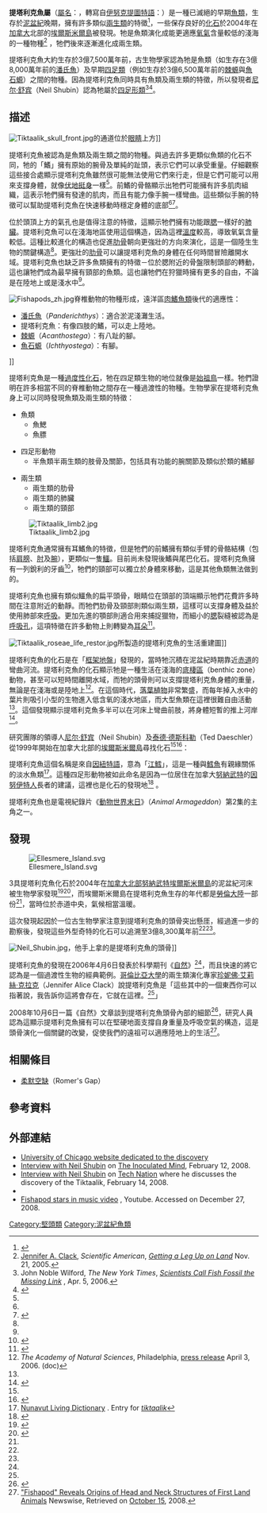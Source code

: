 {{Automatic Taxobox
| name = 提塔利克魚屬
| fossil_range = [[泥盆紀|泥盆紀]]後期，{{Fossil range|375|earliest=383}}
| image = Tiktaalik restoration by ObsidianSoul 01.png
| image_width = 250px
| image_caption = 提塔利克魚的重建圖
| taxon = Tiktaalik
| authority = {{link-en|Ted Daeschler|Ted Daeschler|Daeschler}}, [[尼尔·舒宾|Shubin]] & {{link-en|Farish Jenkins|Farish Jenkins|Jenkins}}, 2006
| type_species = '''羅絲提塔利克魚<br />''Tiktaalik roseae'''''
| type_species_authority = Daeschler, Shubin & Jenkins, 2006
}}

'''提塔利克魚屬'''（[[學名|屬名]]：{{lang|la|''Tiktaalik''}}，轉寫自[[伊努克提圖特語|伊努克提圖特語]]：{{lang|iu|ᑎᒃᑖᓕᒃ}}）是一種已滅絕的早期[[魚類|魚類]]，生存於[[泥盆紀|泥盆紀]]晚期，擁有許多類似[[兩生類|兩生類]]的特徵<ref name=Nature>{{cite journal | journal = [[Nature_(journal)|Nature]] | volume = 440 | pages = 757–763 | date = 6 April 2006 | doi = 10.1038/nature04639 | title = A Devonian tetrapod-like fish and the evolution of the tetrapod body plan | url = http://www.nature.com/nature/journal/v440/n7085/abs/nature04639.html | author = Edward B. Daeschler, Neil H. Shubin and Farish A. Jenkins, Jr | access-date = 2010-02-19 | archive-date = 2017-05-27 | archive-url = https://web.archive.org/web/20170527134006/http://www.nature.com/nature/journal/v440/n7085/abs/nature04639.html | dead-url = no }}</ref>，一些保存良好的[[化石|化石]]於2004年在[[加拿大|加拿大]]北部的[[埃爾斯米爾島|埃爾斯米爾島]]被發現。牠是魚類演化成能更適應[[氧氣|氧氣]]含量較低的淺海的一種物種<ref name="scientificamerican">[[Jennifer_A._Clack|Jennifer A. Clack]], ''Scientific American'', [http://www.scientificamerican.com/article.cfm?id=getting-a-leg-up-on-land ''Getting a Leg Up on Land''] {{Wayback|url=http://www.scientificamerican.com/article.cfm?id=getting-a-leg-up-on-land |date=20131207181953 }} Nov. 21, 2005.</ref> ，牠們後來逐漸進化成兩生類。

提塔利克魚大約生存於3億7,500萬年前，古生物學家認為牠是魚類（如生存在3億8,000萬年前的[[潘氏魚|潘氏魚]]）及早期[[四足類|四足類]]（例如生存於3億6,500萬年前的[[棘被螈屬|棘螈]]與[[魚石螈|魚石螈]]）之間的物種。因為提塔利克魚同時具有魚類及兩生類的特徵，所以發現者[[尼尔·舒宾|尼尔·舒宾]]（Neil Shubin）認為牠屬於[[四足形類|四足形類]]<ref>John Noble Wilford, ''The New York Times'', [http://www.nytimes.com/2006/04/05/science/05cnd-fossil.html?hp&ex=1144296000&en=fe3427d67e965e46&ei=5094&partner=homepage ''Scientists Call Fish Fossil the Missing Link''] {{Wayback|url=http://www.nytimes.com/2006/04/05/science/05cnd-fossil.html?hp&ex=1144296000&en=fe3427d67e965e46&ei=5094&partner=homepage |date=20190906185228 }}, Apr. 5, 2006.</ref><ref name="Shubin 2008">{{cite book|last=Shubin|first=Neil|title=Your Inner Fish|url=https://archive.org/details/yourinnerfishjou00shub_0|publisher=Pantheon|year=2008|isbn=9780375424472}}</ref>。

== 描述 ==
[[File:Tiktaalik_skull_front.jpg|thumb]]的通道位於[[眼睛|眼睛]]上方]]

提塔利克魚被認為是魚類及兩生類之間的物種。與過去許多更類似魚類的化石不同，牠的「鰭」擁有原始的腕骨及單純的趾頭，表示它們可以承受重量。仔細觀察這些接合處顯示提塔利克魚雖然很可能無法使用它們來行走，但是它們可能可以用來支撐身體，就像[[伏地挺身|伏地挺身]]一樣<ref name="Shubin 2008"/>。前鰭的骨骼顯示出牠們可能擁有許多肌肉組織，這表示牠們擁有發達的肌肉，而且有能力像手腕一樣彎曲。這些類似手腕的特徵可以幫助提塔利克魚在快速移動時穩定身體的底部<ref name="Shubin 2008"/><ref name="newscientist.com">{{cite web| url = http://www.newscientist.com/channel/life/mg19125681.500-meet-your-ancestor--the-fish-that-crawled.html;jsessionid=NDHPCECNAGNA| title = Meet Your ancestor, the Fish that crawled| publisher = New Scientist Magazine| accessdate = 2007-02-07| archive-date = 2007-09-30| archive-url = https://web.archive.org/web/20070930060842/http://www.newscientist.com/channel/life/mg19125681.500-meet-your-ancestor--the-fish-that-crawled.html;jsessionid=NDHPCECNAGNA| dead-url = no}}</ref>。

位於頭頂上方的氣孔也是值得注意的特徵，這顯示牠們擁有功能跟[[腮|腮]]一樣好的[[肺臟|肺臟]]。提塔利克魚可以在淺海地區使用這個構造，因為這裡[[溫度|溫度]]較高，導致氧氣含量較低。這種比較進化的構造也促進[[肋骨|肋骨]]朝向更強壯的方向來演化，這是一個陸生生物的關鍵構造<ref name="scientificamerican"/>。更強壯的[[肋骨|肋骨]]可以讓提塔利克魚的身體在任何時間冒險離開水域。提塔利克魚也缺乏許多魚類擁有的特徵－位於腮附近的骨盤限制頭部的轉動，這也讓牠們成為最早擁有頸部的魚類。這也讓牠們在狩獵時擁有更多的自由，不論是在陸地上或是淺水中<ref name="newscientist.com"/>。

[[File:Fishapods_zh.jpg|thumb]]脊椎動物的物種形成，遠洋區[[肉鰭魚類|肉鰭魚類]]後代的適應性：
* [[潘氏魚|潘氏魚]]（''Panderichthys''）：適合淤泥淺灘生活。
* 提塔利克魚：有像四肢的鰭，可以走上陸地。
* [[棘被螈屬|棘螈]]（''Acanthostega''）：有八趾的腳。
* [[魚石螈|魚石螈]]（''Ichthyostega''）：有腳。
]]

提塔利克魚是一種[[過度性化石|過度性化石]]，牠在四足類生物的地位就像是[[始祖鳥|始祖鳥]]一樣。牠們證明在許多相當不同的脊椎動物之間存在一種過渡性的物種。生物學家在提塔利克魚身上可以同時發現魚類及兩生類的特徵：

* 魚類
** 魚鰓
** 魚膘

* 四足形動物
** 半魚類半兩生類的肢骨及關節，包括具有功能的腕關節及類似於類的鰭腳

* 兩生類
** 兩生類的肋骨
** 兩生類的肺臟
** 兩生類的頸部

[[File:Tiktaalik_limb2.jpg|thumb]]

提塔利克魚通常擁有耳鰭魚的特徵，但是牠們的前鰭擁有類似手臂的骨骼結構（包括[[肩膀|肩膀]]、[[肘|肘]]及[[腕|腕]]），更類似一隻[[鱷|鱷]]。目前尚未發現後鰭與尾巴化石。提塔利克魚擁有一列銳利的牙齒<ref>{{cite web | url = http://www.npr.org/templates/story/story.php?storyId=5325720 | title = Fossil Suggests Missing Link From Fish to Land | publisher = NPR (National Public Radio) | accessdate = 2006-11-27 | archive-date = 2021-09-25 | archive-url = https://web.archive.org/web/20210925180637/https://www.npr.org/templates/story/story.php?storyId=5325720 | dead-url = no }}</ref>，牠們的頸部可以獨立於身體來移動，這是其他魚類無法做到的。

提塔利克魚也擁有類似鱷魚的扁平頭骨，眼睛位在頭部的頂端顯示牠們花費許多時間在注意附近的動靜。而牠們肋骨及頸部則類似兩生類，這樣可以支撐身體及益於使用肺部來[[呼吸|呼吸]]。更加先進的顎部則適合用來捕捉獵物，而細小的[[腮|腮]]裂縫被認為是[[呼吸孔|呼吸孔]]，這項特徵在許多動物上則轉變為[[耳朵|耳朵]]<ref>{{cite web | url = http://www.nature.com/news/2006/060403/full/060403-7.html | title = The fish that crawled out of the water | publisher = Nature | accessdate = 2006-04-06 | archive-date = 2006-04-11 | archive-url = https://web.archive.org/web/20060411162634/http://www.nature.com/news/2006/060403/full/060403-7.html | dead-url = no }}</ref>。

[[File:Tiktaalik_roseae_life_restor.jpg|thumb]]所製造的提塔利克魚的生活重建圖]] 

提塔利克魚的化石是在「[[框架地盤|框架地盤]]」發現的，當時牠沉積在泥盆紀時期靠近[[赤道|赤道]]的彎曲河流。提塔利克魚的化石顯示牠是一種生活在淺海的[[底棲區|底棲區]]（benthic zone）動物，甚至可以短時間離開水域，而牠的頭骨則可以支撐提塔利克魚身體的重量，無論是在淺海或是陸地上<ref>''The Academy of Natural Sciences'', Philadelphia, [https://web.archive.org/web/20070202011527/http://www.acnatsci.org/press/release/limbedfish4_3_06.doc press release] April 3, 2006. (doc)</ref>。在這個時代，[[落葉植物|落葉植物]]非常繁盛，而每年掉入水中的葉片則吸引小型的生物進入低含氧的淺水地區，而大型魚類在這裡很難自由活動<ref name="scientificamerican"/>。這個發現顯示提塔利克魚多半可以在河床上彎曲前肢，將身體短暫的推上河岸<ref>{{cite journal | journal = [[Nature_(journal)|Nature]] | volume = 440 | pages = 764–771 | date = 6 April 2006 | doi = 10.1038/nature04637 | title = The pectoral fin of ''Tiktaalik roseae'' and the origin of the tetrapod limb | url = http://www.nature.com/nature/journal/v440/n7085/abs/nature04637.html | author = Neil H. Shubin, Edward B. Daeschler and Farish A. Jenkins, Jr | access-date = 2010-02-19 | archive-date = 2017-10-02 | archive-url = https://web.archive.org/web/20171002125210/http://www.nature.com/nature/journal/v440/n7085/abs/nature04637.html | dead-url = no }}</ref>。

研究團隊的領導人[[尼尔·舒宾|尼尔·舒宾]]（Neil Shubin）及[[泰德·德斯科勒|泰德·德斯科勒]]（Ted Daeschler）從1999年開始在加拿大北部的[[埃爾斯米爾島|埃爾斯米爾島]]尋找化石<ref name="Shubin 2008"/><ref name="Peterson">{{Cite news|first=Britt|last=Peterson|url=http://www.seedmagazine.com/news/2006/04/an_evolutionary_finding.php|title=An Evolutionary Finding|date=April 5, 2006|accessdate=2006-04-05|archive-url=https://web.archive.org/web/20060411020405/http://www.seedmagazine.com/news/2006/04/an_evolutionary_finding.php|archive-date=2006-04-11|dead-url=yes}}</ref>：

{{Cquote|1=我們提出這種動物是專門生活在淺海地區的假設，也許是沼澤地區，也許是一些池塘。牠們偶爾也許會使用非常特化的鰭來上岸。這是非常重要的一點，這種動物正在發展的特徵最終可以讓動物在陸地上發展。|2=泰德·德斯科勒<ref>NewsHour, [http://www.pbs.org/newshour/bb/science/jan-june06/fossils_4-6.html Fossil Discovery], April 6, 2006.</ref>}}

提塔利克魚這個名稱是來自[[因紐特語|因紐特語]]，意為「[[江鱈|江鱈]]」，這是一種與[[鱈魚|鱈魚]]有親緣關係的淡水魚類<ref name=ILD>[http://livingdictionary.com Nunavut Living Dictionary] {{Wayback|url=http://livingdictionary.com/ |date=20060404230344 }}.  Entry for [http://livingdictionary.com/term/viewTerm.jsp?term=108468092326 ''tiktaalik'']{{Dead link|date=2019年11月 |bot=InternetArchiveBot |fix-attempted=yes }}</ref>。這種四足形動物被如此命名是因為一位居住在加拿大[[努納武特|努納武特]]的[[因努伊特人|因努伊特人]]長者的建議，這裡也是化石的發現地<ref name=CSM>{{Cite news|first=Peter|last=Spotts|url=http://www.csmonitor.com/2006/0406/p02s01-stss.html|title=Fossil fills gap in move from sea to land|date=April 6, 2006|accessdate=2006-04-05|archive-date=2006-04-06|archive-url=https://web.archive.org/web/20060406192953/http://www.csmonitor.com/2006/0406/p02s01-stss.html|dead-url=no}}</ref> 。

提塔利克魚也是電視紀錄片《[[動物世界末日|動物世界末日]]》（''Animal Armageddon''）第2集的主角之一。

== 發現 ==
[[File:Ellesmere_Island.svg|thumb]]

3具提塔利克魚化石於2004年在[[加拿大北部|加拿大北部]][[努納武特|努納武特]][[埃爾斯米爾島|埃爾斯米爾島]]的泥盆紀河床被生物學家發現<ref>{{cite news|first=Peter|last=Gorner|url= | title=Fossil could be fish-to-land link|publisher=Chicago Tribune| date=2006-04-05 }}</ref><ref>{{citation |first=John |last=Easton |title=''Tiktaalik’s'' internal anatomy explains evolutionary shift from water to land |url=http://chronicle.uchicago.edu/081023/tiktaalik.shtml |accessdate=2009-07-19 |date=2008-10-23 |publisher=[[University_of_Chicago|University of Chicago]] |issue=Issue 3 |volume=Vol. 28 |work=University of Chicago Chronicle |archive-date=2012-04-07 |archive-url=https://web.archive.org/web/20120407003918/http://chronicle.uchicago.edu/081023/tiktaalik.shtml |dead-url=no }}</ref>，而埃爾斯米爾島在提塔利克魚生存的年代都是[[勞倫大陸|勞倫大陸]]一部份<ref name=CSM/>，當時位於赤道中央，氣候相當溫暖。

這次發現起因於一位古生物學家注意到提塔利克魚的頭骨突出懸厓，經過進一步的勘察後，發現這些外型奇特的化石可以追溯至3億8,300萬年前<ref name="Shubin 2008"/><ref name="Peterson"/>。

[[File:Neil_Shubin.jpg|thumb]]，他手上拿的是提塔利克魚的頭骨]] 

提塔利克魚的發現在2006年4月6日發表於科學期刊《[[自然_(期刊)|自然]]》<ref name=Nature/>，而且快速的將它認為是一個過渡性生物的經典範例。[[哥倫比亞大學|哥倫比亞大學]]的兩生類演化專家[[珍妮佛·艾莉絲·克拉克|珍妮佛·艾莉絲·克拉克]]（Jennifer Alice Clack）說提塔利克魚是「這些其中的一個東西你可以指著說，我告訴你這將會存在，它就在這裡。<ref name="newscientist.com"/>」

{{Cquote|1=在努納武特極北的埃爾斯米爾島挖掘5年之後，他們觸碰到有價值的泥土：幾具魚類的化石保存相當完好，牠們的頭骨仍然原封不動。當舒宾的團隊研究這種激發他們興致的物種，發現這些化石確實是他們尋找的失落環節。德斯科勒說：‘我們發現一些東西可以真正將這些差異從中間劃分開來。’|2=《[[新科學人|新科學人]]》<ref>{{Cite news|first=Bob|last=Holmes|url=http://www.newscientist.com/article/mg19025464.600-first-fossil-of-fish-that-crawled-onto-land-discovered.html |title=First fossil of fish that crawled onto land discovered|date=5 April 2006|accessdate=2006-04-07}}</ref>}}

2008年10月6日一篇《自然》文章談到提塔利克魚頭骨內部的細節<ref>{{cite journal|journal=Nature|volume=455|number=7215|pages=925–929|date=16 October 2008 | doi=10.1038/nature07189|title=The cranial endoskeleton of ''Tiktaalik roseae''|author=Jason P. Downs, Edward B. Daeschler, Farish A. Jenkins & Neil H. Shubin}}</ref>，研究人員認為這顯示提塔利克魚擁有可以在堅硬地面支撐自身重量及呼吸空氣的構造，這是頭骨演化一個關鍵的改變，促使我們的遠祖可以適應陸地上的生活<ref>[http://newswise.com/articles/view/545236/ "Fishapod" Reveals Origins of Head and Neck Structures of First Land Animals] {{Wayback|url=http://newswise.com/articles/view/545236/ |date=20081019121757 }} Newswise, Retrieved on [[October_15|October 15]], 2008.</ref>。

== 相關條目 ==
* [[柔默空缺|柔默空缺]]（Romer's Gap）

== 參考資料 ==
{{reflist|2}}

== 外部連結 ==
{{Wikiquote}}
{{Commonscat|Tiktaalik|提塔利克魚}}
* [http://tiktaalik.uchicago.edu/ University of Chicago website dedicated to the discovery] {{Wayback|url=http://tiktaalik.uchicago.edu/ |date=20111112134921 }}
* [http://www.inoculatedmind.com/2008/02/12/episode-76/ Interview with Neil Shubin] {{Wayback|url=http://www.inoculatedmind.com/2008/02/12/episode-76/ |date=20081121113931 }} on [[The_Inoculated_Mind|The Inoculated Mind]], February 12, 2008.
* [http://itc.conversationsnetwork.org/shows/detail3553.html Interview with Neil Shubin] {{Wayback|url=http://itc.conversationsnetwork.org/shows/detail3553.html |date=20120511084604 }} on [http://itc.conversationsnetwork.org/series/technation.html Tech Nation] {{Wayback|url=http://itc.conversationsnetwork.org/series/technation.html |date=20131015215204 }} where he discusses the discovery of the Tiktaalik, February 14, 2008.
* {{youtube|id=2qTarQaUlqM|title=Lecture (presentation) by Neil Shubin about the discovery of Tiktaalik}}
* [http://scienceblogs.com/pharyngula/2008/12/fishapod_stars_in_music_video.php Fishapod stars in music video] {{Wayback|url=http://scienceblogs.com/pharyngula/2008/12/fishapod_stars_in_music_video.php |date=20110605220513 }}, Youtube. Accessed on December 27, 2008.
{{四足形類|St.}}
{{Taxonbar}}
[[Category:堅頭類|Category:堅頭類]]
[[Category:泥盆紀魚類|Category:泥盆紀魚類]]